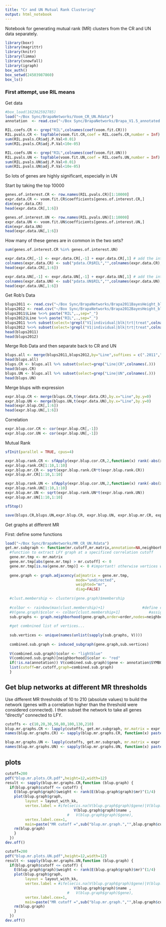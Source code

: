 ```yaml
---
title: "Cr and UN Mutual Rank Clustering"
output: html_notebook
---
```


Notebook for generating mutual rank (MR) clusters from the CR and UN data separately.

```r
library(boxr)
library(magrittr)
library(knitr)
library(limma)
library(snowfall)
library(igraph)
box_auth()
box_setwd(24503987860)
box_ls()
```

### First attempt, use RIL means
Get data
```r
#box_load(162362592785)
load("~/Box Sync/BrapaNetworks/Voom_CR_UN.Rdata")
annotation  <- read.csv("~/Box Sync/BrapaNetworks/Brapa_V1.5_annotated.csv.gz")
```


```r
RIL.coefs.CR <- grep("RIL",colnames(coef(voom.fit.CR)))
RIL.pvals.CR <- topTable(voom.fit.CR,coef = RIL.coefs.CR,number = Inf)
sum(RIL.pvals.CR$adj.P.Val<0.01)
sum(RIL.pvals.CR$adj.P.Val<10e-05) 
```

```r
RIL.coefs.UN <- grep("RIL",colnames(coef(voom.fit.UN)))
RIL.pvals.UN <- topTable(voom.fit.UN,coef = RIL.coefs.UN,number = Inf)
sum(RIL.pvals.UN$adj.P.Val<0.01)
sum(RIL.pvals.UN$adj.P.Val<10e-05) 
```
So lots of genes are highly significant, especially in UN

Start by taking the top 10000

```r
genes.of.interest.CR <- row.names(RIL.pvals.CR)[1:10000]
expr.data.CR <- voom.fit.CR$coefficients[genes.of.interest.CR,]
dim(expr.data.CR)
head(expr.data.CR[,1:6])

genes.of.interest.UN <- row.names(RIL.pvals.UN)[1:10000]
expr.data.UN <- voom.fit.UN$coefficients[genes.of.interest.UN,]
dim(expr.data.UN)
head(expr.data.UN[,1:6])
```

How many of these genes are in common in the two sets?

```r
sum(genes.of.interest.CR %in% genes.of.interest.UN)
```

```r
expr.data.CR[,-1] <- expr.data.CR[,-1] + expr.data.CR[,1] # add the intercept to the coefficients
colnames(expr.data.CR) <- sub("pdata.CR$RIL","",colnames(expr.data.CR),fixed=TRUE)
head(expr.data.CR[,1:6])

expr.data.UN[,-1] <- expr.data.UN[,-1] + expr.data.UN[,1] # add the intercept to the coefficients
colnames(expr.data.UN) <- sub("pdata.UN$RIL","",colnames(expr.data.UN),fixed=TRUE)
head(expr.data.UN[,1:6])
```

Get Rob's Data
```r
blups2011 <- read.csv("~/Box Sync/BrapaNetworks/Brapa2011BayesHeight_blups.csv",row.names = 1)
blups2012 <- read.csv("~/Box Sync/BrapaNetworks/Brapa2012BayesHeight_blups.csv", row.names = 1)
blups2011$Line %<>% paste("RIL",.,sep="_")
blups2012$Line %<>% paste("RIL",.,sep="_")
blups2011 %<>% subset(select=!grepl("V1|individual|blk|trt|treat",colnames(.)))
blups2012 %<>% subset(select=!grepl("V1|individual|blk|trt|treat",colnames(.)))
head(blups2011)
head(blups2012)
```

Merge Rob Data and then separate back to CR and UN
```r
blups.all <- merge(blups2011,blups2012,by="Line",suffixes = c(".2011",".2012"))
head(blups.all)
blups.CR <- blups.all %>% subset(select=grep("Line|CR",colnames(.)))
head(blups.CR)
blups.UN <- blups.all %>% subset(select=grep("Line|UN",colnames(.)))
head(blups.UN)
```


Merge blups with expression
```r
expr.blup.CR <- merge(blups.CR,t(expr.data.CR),by.x="Line",by.y=0)
expr.blup.UN <- merge(blups.UN,t(expr.data.UN),by.x="Line",by.y=0)
head(expr.blup.CR[,1:6])
head(expr.blup.UN[,1:6])
```

Correlation
```r
expr.blup.cor.CR <- cor(expr.blup.CR[,-1])
expr.blup.cor.UN <- cor(expr.blup.UN[,-1])
```

Mutual Rank
```r
sfInit(parallel = TRUE, cpus=4)

expr.blup.rank.CR <- sfApply(expr.blup.cor.CR,2,function(x) rank(-abs(x)))
expr.blup.rank.CR[1:10,1:10]
expr.blup.mr.CR <- sqrt(expr.blup.rank.CR*t(expr.blup.rank.CR))
expr.blup.mr.CR[1:10,1:10]

expr.blup.rank.UN <- sfApply(expr.blup.cor.UN,2,function(x) rank(-abs(x)))
expr.blup.rank.UN[1:10,1:10]
expr.blup.mr.UN <- sqrt(expr.blup.rank.UN*t(expr.blup.rank.UN))
expr.blup.mr.UN[1:10,1:10]

sfStop()
```


```r
save(blups.CR,blups.UN,expr.blup.CR, expr.blup.UN, expr.blup.mr.CR, expr.blup.mr.UN,file = "~/Box Sync/BrapaNetworks/MR_CR_UN.Rdata")
```

Get graphs at different MR

First: define some functions
 
```r
load("~/Box Sync/BrapaNetworks/MR_CR_UN.Rdata")
get.mr.subgraph <- function(mr.cutoff,mr.matrix,annotation=NA,neighborhood,order=1) {
  #function to extract LFY graph at a specificed correlation cutoff
  gene.mr.tmp <- mr.matrix
  gene.mr.tmp[abs(gene.mr.tmp) > mr.cutoff] <- 0
  gene.mr.tmp[is.na(gene.mr.tmp)] <- 0 #important! otherwise vertices with NA edges are connected
  
  gene.graph <- graph.adjacency(adjmatrix = gene.mr.tmp,
                                mode="undirected",
                                weighted="mr",
                                diag=FALSE)
  
  #clust.membership <- clusters(gene.graph)$membership
  
  #colbar <- rainbow(max(clust.membership)+1)                 #define colors
  #V(gene.graph)$color <- colbar[clust.membership+1]             #assign colors to nodes
  sub.graphs <- graph.neighborhood(gene.graph,order=order,nodes=neighborhood) #for each ndoe of interest get all other nodes within order of 1
  
  #get combnined list of vertices...
  
  sub.vertices <- unique(names(unlist(sapply(sub.graphs, V))))
  
  combined.sub.graph <- induced_subgraph(gene.graph,sub.vertices)
  
  V(combined.sub.graph)$color <- "lightblue"
  V(combined.sub.graph)[neighborhood]$color <- "red"
  if(!is.na(annotation)) V(combined.sub.graph)$gene <- annotation$SYMBOL[match(V(combined.sub.graph)$name,annotation$TAIR)]
  list(cutoff=mr.cutoff,graph=combined.sub.graph)
  }
```

## Get blup networks at different MR thresholds
Use different MR thresholds of 10 to 210 (absolute values) to build the network (genes with a correlation higher than the threshold were considered connected).  I then subset the network to take all genes "directly" connected to LFY.

```r
cutoffs <- c(10,20,30,50,80,100,130,210)
blup.mr.graphs.CR <- lapply(cutoffs, get.mr.subgraph, mr.matrix = expr.blup.mr.CR, annotation= NA, neighborhood = colnames(blups.CR)[-1])
names(blup.mr.graphs.CR) <- sapply(blup.mr.graphs.CR, function(x) paste("blup.mr.graph.CR",x$cutoff,sep="."))

blup.mr.graphs.UN <- lapply(cutoffs, get.mr.subgraph, mr.matrix = expr.blup.mr.UN, annotation= NA, neighborhood = colnames(blups.UN)[-1])
names(blup.mr.graphs.UN) <- sapply(blup.mr.graphs.UN, function(x) paste("blup.mr.graph.UN",x$cutoff,sep="."))
```

## plots

```r
cutoff=200
pdf("blup.mr.plots.CR.pdf",height=12,width=12)
result <- sapply(blup.mr.graphs.CR,function (blup.graph) {
  if(blup.graph$cutoff <= cutoff) {
    E(blup.graph$graph)$weight <- rank(E(blup.graph$graph)$mr)^(1/4)
    plot(blup.graph$graph,
         layout = layout_with_kk, 
         vertex.label = #ifelse(is.na(V(blup.graph$graph)$gene)|V(blup.graph$graph)$gene=="",
                               V(blup.graph$graph)$name ,
                            #   V(blup.graph$graph)$gene),
         vertex.label.cex=1,
         main=paste("MR cutoff =",sub("blup.mr.graph.","",blup.graph$cutoff,fixed=T)))
    rm(blup.graph)
    }
  })
dev.off()

cutoff=200
pdf("blup.mr.plots.UN.pdf",height=12,width=12)
result <- sapply(blup.mr.graphs.UN,function (blup.graph) {
  if(blup.graph$cutoff <= cutoff) {
    E(blup.graph$graph)$weight <- rank(E(blup.graph$graph)$mr)^(1/4)
    plot(blup.graph$graph,
         layout = layout_with_kk, 
         vertex.label = #ifelse(is.na(V(blup.graph$graph)$gene)|V(blup.graph$graph)$gene=="",
                               V(blup.graph$graph)$name ,
                            #   V(blup.graph$graph)$gene),
         vertex.label.cex=1,
         main=paste("MR cutoff =",sub("blup.mr.graph.","",blup.graph$cutoff,fixed=T)))
    rm(blup.graph)
    }
  })
dev.off()
```